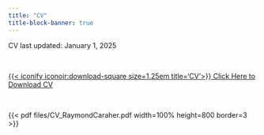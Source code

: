 ```yaml
---
title: "CV"
title-block-banner: true
---
```


CV last updated: January 1, 2025

<br>

[{{< iconify iconoir:download-square size=1.25em title='CV'>}} Click Here to Download CV](files/CV_RaymondCaraher.pdf){.btn .btn-outline-primary .btn role="button" data-toggle="tooltip" title="Click Here to Download CV"}

<br>

{{< pdf files/CV_RaymondCaraher.pdf width=100% height=800 border=3 >}}